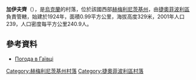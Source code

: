 {{coord|49|42|42|N|26|18|7|E|scale:100000|display=title}}

'''加伊夫齊'''（{{lang-uk|Гаївка}}），是[[烏克蘭|烏克蘭]]的村落，位於該國西部[[赫梅利尼茨基州|赫梅利尼茨基州]]，由[[捷奧菲波利區|捷奧菲波利區]]負責管轄，始建於1924年，面積0.99平方公里，海拔高度329米，2001年人口239，人口密度每平方公里240.9人。

==參考資料==
* [http://weather.in.ua/ua/hmel'nickaja/26901 Погода в Гаївці]{{Wayback|url=http://weather.in.ua/ua/hmel'nickaja/26901 |date=20111220111734 }}

{{DEFAULTSORT:Улянове}}
[[Category:赫梅利尼茨基州村落|Category:赫梅利尼茨基州村落]]
[[Category:捷奧菲波利區村落|Category:捷奧菲波利區村落]]


{{Khmelnytskyi-geo-stub}}